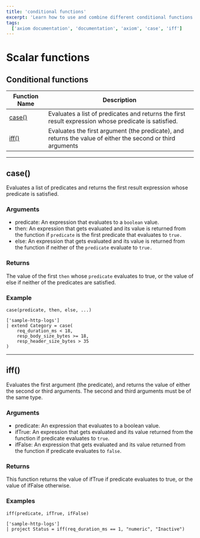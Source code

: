 ```yaml
---
title: 'conditional functions'
excerpt: 'Learn how to use and combine different conditional functions in APL'
tags:
  ['axiom documentation', 'documentation', 'axiom', 'case', 'iff']
---
```


# Scalar functions

## Conditional functions

| **Function Name**   | **Description**                                                                                      |
| ----------------- |  ------------------------------------------------------------------------------------------------- |
| [case()](<#case()>) | Evaluates a list of predicates and returns the first result expression whose predicate is satisfied. |
| [iff()](<#iff()>) | Evaluates the first argument (the predicate), and returns the value of either the second or third arguments |

---

## case()

Evaluates a list of predicates and returns the first result expression whose predicate is satisfied.

### Arguments

- predicate: An expression that evaluates to a `boolean` value.
- then: An expression that gets evaluated and its value is returned from the function if `predicate` is the first predicate that evaluates to `true.`
- else: An expression that gets evaluated and its value is returned from the function if neither of the `predicate` evaluate to `true.`

### Returns

The value of the first `then` whose `predicate` evaluates to true, or the value of else if neither of the predicates are satisfied.

### Example

```apl copy
case(predicate, then, else, ...)
```

```apl copy
['sample-http-logs']
| extend Category = case(
    req_duration_ms < 18,
    resp_body_size_bytes >= 18, 
    resp_header_size_bytes > 35
)
```

<RunInPlayGround 
    href="https://play.axiom.co/axiom-play-qf1k/explorer?initForm=%7B%22apl%22%3A%22%5B%27sample-http-logs%27%5D%5Cn%7C%20extend%20Category%20%3D%20case%28%5Cn%20%20%20%20req_duration_ms%20%3C%2018%2C%5Cn%20%20%20%20resp_body_size_bytes%20%3E%3D%2018%2C%20%5Cn%20%20%20%20resp_header_size_bytes%20%3E%2035%5Cn%29%22%2C%22queryOptions%22%3A%7B%22quickRange%22%3A%2230d%22%7D%7D" 
    target="_blank" 
    rel="noopener noreferrer"
/>

---

## iff()

Evaluates the first argument (the predicate), and returns the value of either the second or third arguments. The second and third arguments must be of the same type.

### Arguments 

- predicate: An expression that evaluates to a boolean value.
- ifTrue: An expression that gets evaluated and its value returned from the function if predicate evaluates to `true`.
- ifFalse: An expression that gets evaluated and its value returned from the function if predicate evaluates to `false`.

### Returns 

This function returns the value of ifTrue if predicate evaluates to true, or the value of ifFalse otherwise.

### Examples 

```apl copy
iff(predicate, ifTrue, ifFalse)
```

```apl copy
['sample-http-logs']
| project Status = iff(req_duration_ms == 1, "numeric", "Inactive")
```

<RunInPlayGround 
    href="https://play.axiom.co/axiom-play-qf1k/explorer?initForm=%7B%22apl%22%3A%22%5B'sample-http-logs'%5D%5Cn%7C%20project%20Status%20%3D%20iff%28req_duration_ms%20%3D%3D%201%2C%20%5C%22numeric%5C%22%2C%20%5C%22Inactive%5C%22%29%22%7D" 
    target="_blank" 
    rel="noopener noreferrer"
/>